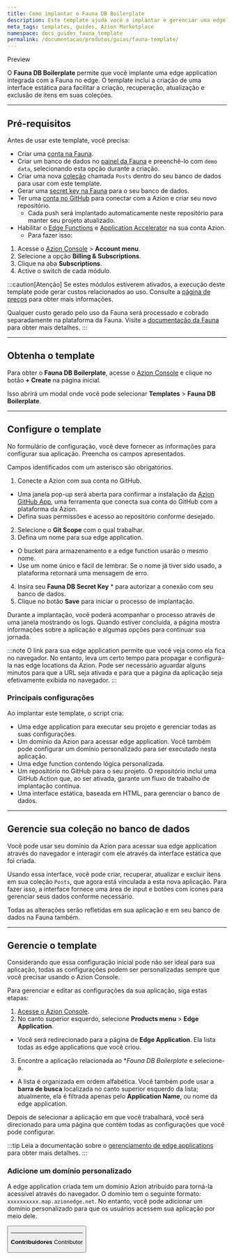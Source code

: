 ```yaml
---
title: Como implantar o Fauna DB Boilerplate
description: Este template ajuda você a implantar e gerenciar uma edge application integrada com a Fauna no edge.
meta_tags: templates, guides, Azion Marketplace
namespace: docs_guides_fauna_template
permalink: /documentacao/produtos/guias/fauna-template/
---
```


<Badge variant="accent">
Preview
</Badge>

O **Fauna DB Boilerplate** permite que você implante uma edge application integrada com a Fauna no edge. O template inclui a criação de uma interface estática para facilitar a criação, recuperação, atualização e exclusão de itens em suas coleções.

---

## Pré-requisitos

Antes de usar este template, você precisa:

- Criar uma [conta na Fauna](https://dashboard.fauna.com/register).
- Criar um banco de dados no [painel da Fauna](https://docs.fauna.com/fauna/current/get_started/dashboard) e preenchê-lo com `demo data`, selecionando esta opção durante a criação.
- Criar uma nova [coleção](https://docs.fauna.com/fauna/current/cookbook/data_model/collections) chamada `Posts` dentro do seu banco de dados para usar com este template.
- Gerar uma [secret key na Fauna](https://docs.fauna.com/fauna/v4/security/keys?lang=shell) para o seu banco de dados.
- Ter uma [conta no GitHub](https://github.com/signup) para conectar com a Azion e criar seu novo repositório.
  - Cada push será implantado automaticamente neste repositório para manter seu projeto atualizado.
- Habilitar o [Edge Functions](/pt-br/documentacao/produtos/build/edge-application/edge-functions/) e [Application Accelerator](/pt-br/documentacao/produtos/build/edge-application/application-accelerator/) na sua conta Azion.
  - Para fazer isso:

1. Acesse o [Azion Console](https://console.azion.com/) > **Account menu**.
2. Selecione a opção **Billing & Subscriptions**.
3. Clique na aba **Subscriptions**.
4. Active o switch de cada módulo.

:::caution[Atenção]
Se estes módulos estiverem ativados, a execução deste template pode gerar custos relacionados ao uso. Consulte a [página de preços](/pt-br/documentacao/produtos/precos/) para obter mais informações.

Qualquer custo gerado pelo uso da Fauna será processado e cobrado separadamente na plataforma da Fauna. Visite a [documentação da Fauna](https://docs.fauna.com/fauna/current/plan_billing/) para obter mais detalhes.
:::

---

## Obtenha o template

Para obter o **Fauna DB Boilerplate**, acesse o [Azion Console](/pt-br/documentacao/produtos/guias/como-acessar-o-rtm/) e clique no botão **+ Create** na página inicial.

Isso abrirá um modal onde você pode selecionar **Templates** > **Fauna DB Boilerplate**.

---

## Configure o template

No formulário de configuração, você deve fornecer as informações para configurar sua aplicação. Preencha os campos apresentados.

Campos identificados com um asterisco são obrigatórios.

1. Conecte a Azion com sua conta no GitHub.
- Uma janela pop-up será aberta para confirmar a instalação da [Azion GitHub App](/pt-br/documentacao/produtos/guias/azion-github-app/), uma ferramenta que conecta sua conta do GitHub com a plataforma da Azion.
- Defina suas permissões e acesso ao repositório conforme desejado.
2. Selecione o **Git Scope** com o qual trabalhar.
3. Defina um nome para sua edge application.
- O bucket para armazenamento e a edge function usarão o mesmo nome.
- Use um nome único e fácil de lembrar. Se o nome já tiver sido usado, a plataforma retornará uma mensagem de erro.
4. Insira seu **Fauna DB Secret Key** * para autorizar a conexão com seu banco de dados.
5. Clique no botão **Save** para iniciar o processo de implantação.

Durante a implantação, você poderá acompanhar o processo através de uma janela mostrando os logs. Quando estiver concluída, a página mostra informações sobre a aplicação e algumas opções para continuar sua jornada.

:::note
O link para sua edge application permite que você veja como ela fica no navegador. No entanto, leva um certo tempo para propagar e configurá-la nas edge locations da Azion. Pode ser necessário aguardar alguns minutos para que a URL seja ativada e para que a página da aplicação seja efetivamente exibida no navegador.
:::

### Principais configurações

Ao implantar este template, o script cria:

- Uma edge application para executar seu projeto e gerenciar todas as suas configurações.
- Um domínio da Azion para acessar edge application. Você também pode configurar um domínio personalizado para ser executado nesta aplicação.
- Uma edge function contendo lógica personalizada.
- Um repositório no GitHub para o seu projeto. O repositório inclui uma GitHub Action que, ao ser ativada, garante um fluxo de trabalho de implantação contínua.
- Uma interface estática, baseada em HTML, para gerenciar o banco de dados.

---

## Gerencie sua coleção no banco de dados

Você pode usar seu domínio da Azion para acessar sua edge application através do navegador e interagir com ele através da interface estática que foi criada.

Usando essa interface, você pode criar, recuperar, atualizar e excluir itens em sua coleção `Posts`, que agora está vinculada a esta nova aplicação. Para fazer isso, a interface fornece uma área de input e botões com ícones para gerenciar seus dados conforme necessário.

Todas as alterações serão refletidas em sua aplicação e em seu banco de dados na Fauna também.

---

## Gerencie o template

Considerando que essa configuração inicial pode não ser ideal para sua aplicação, todas as configurações podem ser personalizadas sempre que você precisar usando o Azion Console.

Para gerenciar e editar as configurações da sua aplicação, siga estas etapas:

1. [Acesse o Azion Console](https://console.azion.com/).
2. No canto superior esquerdo, selecione **Products menu** > **Edge Application**.
- Você será redirecionado para a página de **Edge Application**. Ela lista todas as edge applications que você criou.
3. Encontre a aplicação relacionada ao **Fauna DB Boilerplate* e selecione-a.
- A lista é organizada em ordem alfabética. Você também pode usar a **barra de busca** localizada no canto superior esquerdo da lista; atualmente, ela é filtrada apenas pelo **Application Name**, ou nome da edge application.

Depois de selecionar a aplicação em que você trabalhará, você será direcionado para uma página que contém todas as configurações que você pode configurar.

:::tip
Leia a documentação sobre o [gerenciamento de edge applications](/pt-br/documentacao/produtos/build/edge-application/primeiros-passos/) para obter mais detalhes.
:::

### Adicione um domínio personalizado

A edge application criada tem um domínio Azion atribuído para torná-la acessível através do navegador. O domínio tem o seguinte formato: `xxxxxxxxxx.map.azionedge.net`. No entanto, você pode adicionar um domínio personalizado para que os usuários acessem sua aplicação por meio dele.


<Button href="/pt-br/documentacao/produtos/guias/configurar-dominio/" text="consulte o guia para configurar domínios" variant="secondary" /> 

---


**Contribuidores** <ContributorList>Contributor</ContributorList>
